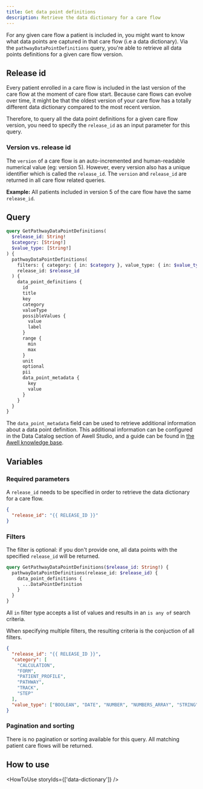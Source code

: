 ```yaml
---
title: Get data point definitions
description: Retrieve the data dictionary for a care flow
---
```


For any given care flow a patient is included in, you might want to know what data points are captured in that care flow (i.e a data dictionary). Via the `pathwayDataPointDefinitions` query, you're able to retrieve all data points definitions for a given care flow version.

## Release id

Every patient enrolled in a care flow is included in the last version of the care flow at the moment of care flow start. Because care flows can evolve over time, it might be that the oldest version of your care flow has a totally different data dictionary compared to the most recent version.

Therefore, to query all the data point definitions for a given care flow version, you need to specify the `release_id` as an input parameter for this query.

### Version vs. release id

The `version` of a care flow is an auto-incremented and human-readable numerical value (eg: version 5). However, every version also has a unique identifier which is called the `release_id`. The `version` and `release_id` are returned in all care flow related queries.

**Example:**
All patients included in version 5 of the care flow have the same `release_id`.

## Query

```graphql
query GetPathwayDataPointDefinitions(
  $release_id: String!
  $category: [String!]
  $value_type: [String!]
) {
  pathwayDataPointDefinitions(
    filters: { category: { in: $category }, value_type: { in: $value_type } }
    release_id: $release_id
  ) {
    data_point_definitions {
      id
      title
      key
      category
      valueType
      possibleValues {
        value
        label
      }
      range {
        min
        max
      }
      unit
      optional
      pii
      data_point_metadata {
        key
        value
      }
    }
  }
}
```

The `data_point_metadata` field can be used to retrieve additional information about a data point definition. This additional information can be configured in the Data Catalog section of Awell Studio, and a guide can be found in [the Awell knowledge base](https://help.awellhealth.com/en/articles/6619338-configure-use-your-data-catalog).

## Variables

### Required parameters

A `release_id` needs to be specified in order to retrieve the data dictionary for a care flow.

```json
{
  "release_id": "{{ RELEASE_ID }}"
}
```

### Filters

The filter is optional: if you don't provide one, all data points with the specified `release_id` will be returned.

```graphql
query GetPathwayDataPointDefinitions($release_id: String!) {
  pathwayDataPointDefinitions(release_id: $release_id) {
    data_point_definitions {
      ...DataPointDefinition
    }
  }
}
```

All `in` filter type accepts a list of values and results in an `is any of` search criteria.

When specifying multiple filters, the resulting criteria is the conjuction of all filters.

```json
{
  "release_id": "{{ RELEASE_ID }}",
  "category": [
    "CALCULATION",
    "FORM",
    "PATIENT_PROFILE",
    "PATHWAY",
    "TRACK",
    "STEP"
  ],
  "value_type": ["BOOLEAN", "DATE", "NUMBER", "NUMBERS_ARRAY", "STRING"]
}
```

### Pagination and sorting

There is no pagination or sorting available for this query. All matching patient care flows will be returned.

## How to use

<HowToUse storyIds={['data-dictionary']} />
